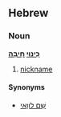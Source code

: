 ==Hebrew==
===Noun===
'''[[כינוי|כִּינּוּי]] [[חיבה|חִיבָּה]]'''

# [[nickname]]

====Synonyms====
*[[שם לוואי|שֵׁם לווַאי]]